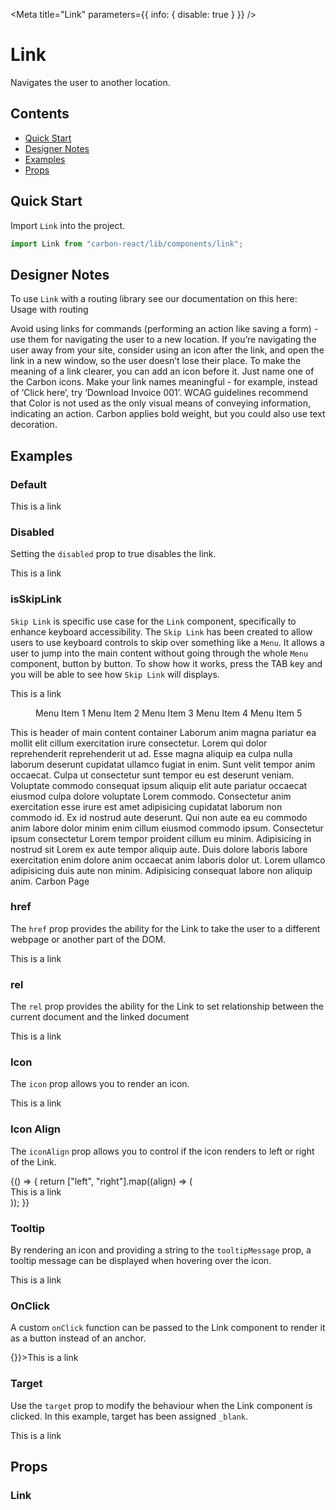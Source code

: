 
<Meta title="Link" parameters={{ info: { disable: true } }} />

# Link

Navigates the user to another location.

## Contents
- [Quick Start](#quick-start)
- [Designer Notes](#designer-notes)
- [Examples](#examples)
- [Props](#props)

## Quick Start

Import `Link` into the project.

```javascript
import Link from "carbon-react/lib/components/link";
```

## Designer Notes

To use `Link` with a routing library see our documentation on this here: <LinkTo kind='Documentation/Usage with routing'>Usage with routing</LinkTo>

Avoid using links for commands (performing an action like saving a form) - use them for navigating the user to a new location.
If you’re navigating the user away from your site, consider using an icon after the link, and open the link in a new window, so the user doesn’t lose their place.
To make the meaning of a link clearer, you can add an icon before it. Just name one of the Carbon icons.
Make your link names meaningful - for example, instead of ‘Click here’, try ‘Download Invoice 001’.
WCAG guidelines recommend that Color is not used as the only visual means of conveying information, indicating an action. Carbon applies bold weight, but you could also use text decoration.

## Examples

### Default

<Preview>
  <Story name="default">
    <Link>This is a link</Link>
  </Story>
</Preview>

### Disabled

Setting the `disabled` prop to true disables the link.

<Preview>
  <Story name="with Disabled">
    <Link disabled>This is a link</Link>
  </Story>
</Preview>

### isSkipLink
`Skip Link` is specific use case for the `Link` component, specifically to enhance keyboard accessibility. 
The `Skip Link` has been created to allow users to use keyboard controls to skip over something like a `Menu`. 
It allows a user to jump into the main content without going through the whole `Menu` component, button by button. 
To show how it works, press the TAB key and you will be able to see how `Skip Link` will displays.

<Preview>
  <Story name="isSkipLink" parameters={{ chromatic: { disable: true } }}>
    <Link href="#main-content" isSkipLink>This is a link</Link>
    <Menu>
      <MenuItem>Menu Item 1</MenuItem>
      <MenuItem>Menu Item 2</MenuItem>
      <MenuItem>Menu Item 3</MenuItem>
      <MenuItem>Menu Item 4</MenuItem>
      <MenuItem>Menu Item 5</MenuItem>
    </Menu>
    <Box py={2} id="main-content">
      <Typography mb={1} variant="h1"> This is header of main content container </Typography>
      <Typography variant="p"> 
        Laborum anim magna pariatur ea mollit elit cillum exercitation irure consectetur. 
        Lorem qui dolor reprehenderit reprehenderit ut ad. 
        Esse magna aliquip ea culpa nulla laborum deserunt cupidatat ullamco fugiat in enim. 
        Sunt velit tempor anim occaecat. Culpa ut consectetur sunt tempor eu est deserunt veniam. 
        Voluptate commodo consequat ipsum aliquip elit aute pariatur occaecat eiusmod culpa dolore voluptate Lorem commodo.
        Consectetur anim exercitation esse irure est amet adipisicing cupidatat laborum non commodo id.
        Ex id nostrud aute deserunt. 
        Qui non aute ea eu commodo anim labore dolor minim enim cillum eiusmod commodo ipsum. 
        Consectetur ipsum consectetur Lorem tempor proident cillum eu minim. 
        Adipisicing in nostrud sit Lorem ex aute tempor aliquip aute. 
        Duis dolore laboris labore exercitation enim dolore anim occaecat anim laboris dolor ut. 
        Lorem ullamco adipisicing duis aute non minim. Adipisicing consequat labore non aliquip anim.
      </Typography>
      <Link href="www.carbon.sage.com">Carbon Page</Link>
    </Box>
  </Story>
</Preview>

### href

The `href` prop provides the ability for the Link to take the user to a different webpage or another part of the DOM.

<Preview>
  <Story name="with href" parameters={{ chromatic: { disable: true } }}>
    <Link href="https://carbon.sage.com">This is a link</Link>
  </Story>
</Preview>

### rel

The `rel` prop provides the ability for the Link to set relationship between the current document 
and the linked document

<Preview>
  <Story name="with rel" parameters={{ chromatic: { disable: true } }}>
    <Link href="https://carbon.sage.com/" target="_blank" rel="noreferrer noopener">This is a link</Link>
  </Story>
</Preview>

### Icon

The `icon` prop allows you to render an icon.

<Preview>
  <Story name="with Icon" parameters={{ chromatic: { disable: true } }}>
    <Link icon="settings">This is a link</Link>
  </Story>
</Preview>

### Icon Align

The `iconAlign` prop allows you to control if the icon renders to left or right of the Link.

<Preview>
  <Story name="with IconAlign">
    {() => {
      return ["left", "right"].map((align) => (
        <div style={{ margin: "64px" }}>
          <Link icon="settings" iconAlign={`${align}`}>
            This is a link
          </Link>
        </div>
      ));
    }}
  </Story>
</Preview>

### Tooltip

By rendering an icon and providing a string to the `tooltipMessage` prop, a tooltip message can be displayed when hovering over the icon.

<Preview>
  <Story name="with Tooltip" parameters={{ chromatic: { disable: true } }}>
    <div style={{ margin: "64px" }}>
      <Link icon="settings" tooltipMessage="This is a tooltip message">
        This is a link
      </Link>
    </div>
  </Story>
</Preview>

### OnClick

A custom `onClick` function can be passed to the Link component to render it as a button instead of an anchor.

<Preview>
  <Story name="with onClick" parameters={{ chromatic: { disable: true } }}>
    <Link onClick={() => {}}>This is a link</Link>
  </Story>
</Preview>

### Target

Use the `target` prop to modify the behaviour when the Link component is clicked. In this example, target has been assigned `_blank`.

<Preview>
  <Story name="with Target" parameters={{ chromatic: { disable: true } }}>
    <Link href="https://carbon.sage.com" target="_blank">
      This is a link
    </Link>
  </Story>
</Preview>

## Props

### Link
<Props of={InternalLink} />
